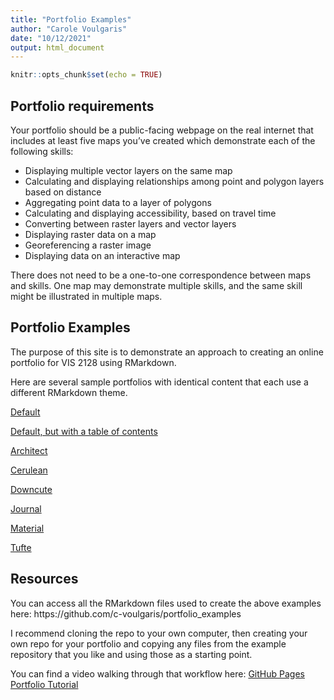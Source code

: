 ```yaml
---
title: "Portfolio Examples"
author: "Carole Voulgaris"
date: "10/12/2021"
output: html_document
---
```


```r
knitr::opts_chunk$set(echo = TRUE)
```

## Portfolio requirements

Your portfolio should be a public-facing webpage on the real internet that includes at least five maps you've created which demonstrate each of the following skills:

* Displaying multiple vector layers on the same map
* Calculating and displaying relationships among point and polygon layers based on distance
* Aggregating point data to a layer of polygons
* Calculating and displaying accessibility, based on travel time
* Converting between raster layers and vector layers
* Displaying raster data on a map
* Georeferencing a raster image
* Displaying data on an interactive map

There does not need to be a one-to-one correspondence between maps and skills. One map may demonstrate multiple skills, and the same skill might be illustrated in multiple maps.

## Portfolio Examples

The purpose of this site is to demonstrate an approach to creating an online portfolio for VIS 2128 using RMarkdown.

Here are several sample portfolios with identical content that each use a different RMarkdown theme.

[Default](https://c-voulgaris.github.io/portfolio_examples/Plain.html){target="_blank"}

[Default, but with a table of contents](https://c-voulgaris.github.io/portfolio_examples/Plain_TOC.html){target="_blank"}

[Architect](https://c-voulgaris.github.io/portfolio_examples/architect.html){target="_blank"}

[Cerulean](https://c-voulgaris.github.io/portfolio_examples/cerulean_TOC.html){target="_blank"}

[Downcute](https://c-voulgaris.github.io/portfolio_examples/downcute_TOC.html){target="_blank"}

[Journal](https://c-voulgaris.github.io/portfolio_examples/journal_TOC.html){target="_blank"}

[Material](https://c-voulgaris.github.io/portfolio_examples/material_TOC.html){target="_blank"}

[Tufte](https://c-voulgaris.github.io/portfolio_examples/tufte.html){target="_blank"}

## Resources

You can access all the RMarkdown files used to create the above examples here: https://github.com/c-voulgaris/portfolio_examples

I recommend cloning the repo to your own computer, then creating your own repo for your portfolio and copying any files from the example repository that you like and using those as a starting point. 

You can find a video walking through that workflow here: [GitHub Pages Portfolio Tutorial](https://harvard.zoom.us/rec/share/U6MUEzV3YfS4jSveSH4wVIXXKhZ-WoNnC6HizJxg0_73F3_nJT-J6rRm6gaalwnr.aurUm3Be-av7ZQZ_?startTime=1634157977000){target="_blank"}